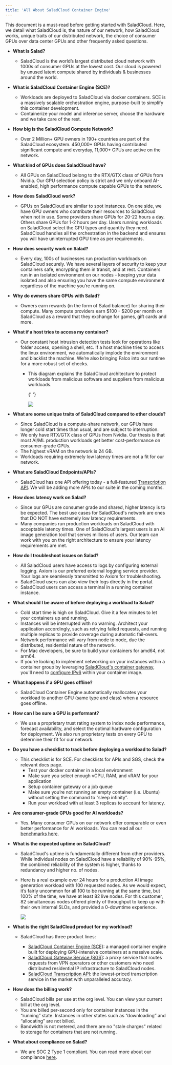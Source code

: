 ```yaml
---
title: 'All About SaladCloud Container Engine'
---
```


This document is a must-read before getting started with SaladCloud. Here, we detail what SaladCloud is, the nature of
our network, how SaladCloud works, unique traits of our distributed network, the choice of consumer GPUs over data
center GPUs and other frequently asked questions.

- **What is Salad?**
  - SaladCloud is the world’s largest distributed cloud network with 1000s of consumer GPUs at the lowest cost. Our
    cloud is powered by unused latent compute shared by individuals & businesses around the world.
- **What is SaladCloud Container Engine (SCE)?**
  - Workloads are deployed to SaladCloud via docker containers. SCE is a massively scalable orchestration engine,
    purpose-built to simplify this container development.
  - Containerize your model and inference server, choose the hardware and we take care of the rest.
- **How big is the SaladCloud Compute Network?**
  - Over 2 Million+ GPU owners in 190+ countries are part of the SaladCloud ecosystem. 450,000+ GPUs having contributed
    significant compute and everyday, 11,000+ GPUs are active on the network.
- **What kind of GPUs does SaladCloud have?**
  - All GPUs on SaladCloud belong to the RTX/GTX class of GPUs from Nvidia. Our GPU selection policy is strict and we
    only onboard AI-enabled, high performance compute capable GPUs to the network.
- **How does SaladCloud work?**
  - GPUs on SaladCloud are similar to spot instances. On one side, we have GPU owners who contribute their resources to
    SaladCloud when not in use. Some providers share GPUs for 20-22 hours a day. Others share GPUs for 1-2 hours per
    day. Users running workloads on SaladCloud select the GPU types and quantity they need. SaladCloud handles all the
    orchestration in the backend and ensures you will have uninterrupted GPU time as per requirements.
- **How does security work on Salad?**
  - Every day, 100s of businesses run production workloads on SaladCloud securely. We have several layers of security to
    keep your containers safe, encrypting them in transit, and at rest. Containers run in an isolated environment on our
    nodes - keeping your data isolated and also ensuring you have the same compute environment regardless of the machine
    you’re running on.
- **Why do owners share GPUs with Salad?**
  - Owners earn rewards (in the form of Salad balance) for sharing their compute. Many compute providers earn $100 -
    $200 per month on SaladCloud as a reward that they exchange for games, gift cards and more.
- **What if a host tries to access my container?**

  - Our constant host intrusion detection tests look for operations like folder access, opening a shell, etc. If a host
    machine tries to access the linux environment, we automatically implode the environment and blacklist the machine.
    We’re also bringing Falco into our runtime for a more robust set of checks.

    - This diagram explains the SaladCloud architecture to protect workloads from malicious software and suppliers from
      malicious workloads.

      {' '}

      <img src="/products/sce/images/starting-salad1.png" />

- **What are some unique traits of SaladCloud compared to other clouds?**
  - Since SaladCloud is a compute-share network, our GPUs have longer cold start times than usual, and are subject to
    interruption.
  - We only have RTX/GTX class of GPUs from Nvidia. Our thesis is that most AI/ML production workloads get better
    cost-performance on consumer-grade GPUs.
  - The highest vRAM on the network is 24 GB.
  - Workloads requiring extremely low latency times are not a fit for our network.
- **What are SaladCloud Endpoints/APIs?**
  - SaladCloud has one API offering today - a full-featured [Transcription API](/products/transcription). We will be
    adding more APIs to our suite in the coming months.
- **How does latency work on Salad?**
  - Since our GPUs are consumer grade and shared, higher latency is to be expected. The best use cases for SaladCloud's
    network are ones that DO NOT have extremely low latency requirements.
  - Many companies run production workloads on SaladCloud with acceptable latency times. One of SaladCloud's largest
    users is an AI image generation tool that serves millions of users. Our team can work with you on the right
    architecture to ensure your latency requirements are met.
- **How do I troubleshoot issues on Salad?**
  - All SaladCloud users have access to logs by configuring external logging. Axiom is our preferred external logging
    service provider. Your logs are seamlessly transmitted to Axiom for troubleshooting.
  - SaladCloud users can also view their logs directly in the portal.
  - SaladCloud users can access a terminal in a running container instance.
- **What should I be aware of before deploying a workload to Salad?**
  - Cold start time is high on SaladCloud. Give it a few minutes to let your containers up and running.
  - Instances will be interrupted with no warning. Architect your application accordingly, such as retrying failed
    requests, and running multiple replicas to provide coverage during automatic fail-overs.
  - Network performance will vary from node to node, due the distributed, residential nature of the network.
  - For Mac developers, be sure to build your containers for amd64, not arm64.
  - If you're looking to implement networking on your instances within a container group by leveraging
    [SaladCloud's container gateway](https://docs.salad.com/products/sce/networking), you'll need to
    [configure IPv6](https://docs.salad.com/products/sce/gateway/enabling-ipv6) within your container image.
- **What happens if a GPU goes offline?**
  - SaladCloud Container Engine automatically reallocates your workload to another GPU (same type and class) when a
    resource goes offline.
- **How can I be sure a GPU is performant?**
  - We use a proprietary trust rating system to index node performance, forecast availability, and select the optimal
    hardware configuration for deployment. We also run proprietary tests on every GPU to determine their fit for our
    network.
- **Do you have a checklist to track before deploying a workload to Salad?**
  - This checklist is for SCE. For checklists for APIs and SGS, check the relevant docs page.
    - Test your docker container in a local environment
    - Make sure you select enough vCPU, RAM, and vRAM for your application
    - Setup container gateway or a job queue
    - Make sure you’re not running an empty container (i.e. Ubuntu) without setting the command to “sleep infinity”.
    - Run your workload with at least 3 replicas to account for latency.
- **Are consumer-grade GPUs good for AI workloads?**
  - Yes. Many consumer GPUs on our network offer comparable or even better performance for AI workloads. You can read
    all our [benchmarks here](https://blog.salad.com/).
- **What is the expected uptime on SaladCloud?**

  - SaladCloud's uptime is fundamentally different from other providers. While individual nodes on SaladCloud have a
    reliability of 90%-95%, the combined reliability of the system is higher, thanks to redundancy and higher no. of
    nodes.
  - Here is a real example over 24 hours for a production AI image generation workload with 100 requested nodes. As we
    would expect, it’s fairly uncommon for all 100 to be running at the same time, but 100% of the time, we have at
    least 82 live nodes. For this customer, 82 simultaneous nodes offered plenty of throughput to keep up with their own
    internal SLOs, and provided a 0-downtime experience.

    <img src="/products/sce/images/starting-salad2.png" />

- **What is the right SaladCloud product for my workload?**

  - SaladCloud has three product lines:

    - [SaladCloud Container Engine (SCE)](https://docs.salad.com/products/sce/getting-started/quickstart): a managed
      container engine built for deploying GPU-intensive containers at a massive scale.
    - [SaladCloud Gateway Service (SGS)](https://docs.salad.com/gateway-service/introduction): a proxy service that
      routes requests from VPN operators or other customers who need distributed residential IP infrastructure to
      SaladCloud nodes.
    - [SaladCloud Transcription API](https://docs.salad.com/products/transcription/transcription): the lowest-priced
      transcription service in the market with unparalleled accuracy.

- **How does the billing work?**
  - SaladCloud bills per use at the org level. You can view your current bill at the org level.
  - You are billed per-second only for container instances in the “running” state. Instances in other states such as
    “downloading” and “allocating” are not billed.
  - Bandwidth is not metered, and there are no "stale charges" related to storage for containers that are not running.
- **What about compliance on Salad?**
  - We are SOC 2 Type 1 compliant. You can read more about our compliance
    [here](https://blog.salad.com/salad-soc-2-certification/).
